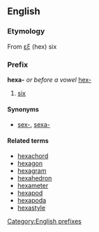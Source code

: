 ==English==
===Etymology===
From {{Gr.}} [[εξ]] (hex) six

===Prefix===
[[Category:English prefixes]]
'''hexa-''' ''or before a vowel'' [[hex-]]

#[[six]]

====Synonyms====
*[[sex-]], [[sexa-]]

====Related terms====
*[[hexachord]]
*[[hexagon]]
*[[hexagram]]
*[[hexahedron]]
*[[hexameter]]
*[[hexapod]]
*[[hexapoda]]
*[[hexastyle]]